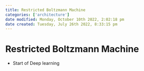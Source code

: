 ```yaml
---
title: Restricted Boltzmann Machine
categories: ['architecture']
date modified: Monday, October 10th 2022, 2:02:18 pm
date created: Tuesday, July 26th 2022, 8:33:15 pm
---
```


# Restricted Boltzmann Machine
- Start of Deep learning




